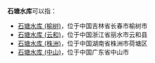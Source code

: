 '''石塘水库'''可以指：
* [[石塘水库_(榆树)|石塘水库 (榆树)]]，位于中国吉林省长春市榆树市
* [[石塘水库_(云和)|石塘水库 (云和)]]，位于中国浙江省丽水市云和县
* [[石塘水库_(株洲)|石塘水库 (株洲)]]，位于中国湖南省株洲市荷塘区
* [[石塘水库_(中山)|石塘水库 (中山)]]，位于中国广东省中山市


{{disambig|S|cat=四字水库消歧义}}